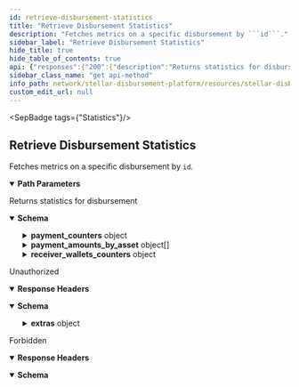 ```yaml
---
id: retrieve-disbursement-statistics
title: "Retrieve Disbursement Statistics"
description: "Fetches metrics on a specific disbursement by ```id```."
sidebar_label: "Retrieve Disbursement Statistics"
hide_title: true
hide_table_of_contents: true
api: {"responses":{"200":{"description":"Returns statistics for disbursement","content":{"application/json":{"schema":{"type":"object","properties":{"payment_counters":{"type":"object","properties":{"draft":{"type":"integer","format":"int64","example":1},"ready":{"type":"integer","format":"int64","example":2},"pending":{"type":"integer","format":"int64","example":3},"paused":{"type":"integer","format":"int64","example":1},"success":{"type":"integer","format":"int64","example":5},"failed":{"type":"integer","format":"int64","example":1},"total":{"type":"integer","format":"int64","example":14}}},"payment_amounts_by_asset":{"type":"array","items":{"type":"object","properties":{"asset_code":{"type":"string","example":"USDC"},"payment_amounts":{"type":"object","properties":{"draft":{"type":"string","example":"100.00"},"ready":{"type":"string","example":"200.00"},"pending":{"type":"string","example":"300.00"},"paused":{"type":"string","example":"100.00"},"success":{"type":"string","example":"500.00"},"failed":{"type":"string","example":"100.00"},"average":{"type":"string","example":"100.00"},"total":{"type":"string","example":"1400.00"}}}}}},"receiver_wallets_counters":{"type":"object","properties":{"draft":{"type":"integer","format":"int64","example":1},"ready":{"type":"integer","format":"int64","example":1},"registered":{"type":"integer","format":"int64","example":1},"flagged":{"type":"integer","format":"int64","example":1},"total":{"type":"integer","format":"int64","example":4}}},"total_receivers":{"type":"integer","description":"Total number of receivers","format":"int64","example":100}}}}}},"401":{"description":"Unauthorized","headers":{},"content":{"application/json":{"schema":{"type":"object","properties":{"error":{"type":"string"},"extras":{"type":"object","properties":{"status":{"type":"number"},"message":{"type":"string"}}}},"example":{"error":"Not authorized","extras":{"status":401,"message":"Not authorized"}}},"examples":{"response":{"value":{"error":"Not authorized","extras":{"status":401,"message":"Not authorized"}}}}}}},"403":{"description":"Forbidden","headers":{},"content":{"application/json":{"schema":{"type":"object","properties":{"error":{"type":"string"}},"example":{"error":"Forbidden"}},"examples":{"response":{"value":{"error":"Forbidden"}}}}}}},"operationId":"Retrieve Disbursement Statistics","description":"Fetches metrics on a specific disbursement by ```id```.","tags":["Statistics"],"parameters":[{"name":"id","in":"path","description":"ID of the `Disbursement`.","required":true,"schema":{"type":"string"}}],"security":[{"BearerAuth":[]}],"method":"get","path":"/statistics/disbursements/{id}","securitySchemes":{"BearerAuth":{"type":"apiKey","name":"Authorization","in":"header","description":"JWT used for authentication, signed with an ES256 private key."}},"info":{"title":"Stellar Disbursement Platform API","version":"","description":"The Stellar Disbursement Platform (SDP) is a tool built for organizations to make bulk payments to a group of recipients over the Stellar network. You can read more about using the SDP [here](https://developers.stellar.org/docs/category/use-the-stellar-disbursement-platform)."},"postman":{"name":"Retrieve Disbursement Statistics","description":{"content":"Fetches metrics on a specific disbursement by ```id```.","type":"text/plain"},"url":{"path":["statistics","disbursements",":id"],"host":["{{baseUrl}}"],"query":[],"variable":[{"disabled":false,"description":{"content":"(Required) ID of the `Disbursement`.","type":"text/plain"},"type":"any","value":"","key":"id"}]},"header":[{"key":"Accept","value":"application/json"}],"method":"GET","auth":{"type":"apikey","apikey":[{"type":"any","value":"Authorization","key":"key"},{"type":"any","value":"<API Key>","key":"value"},{"type":"any","value":"header","key":"in"}]}}}
sidebar_class_name: "get api-method"
info_path: network/stellar-disbursement-platform/resources/stellar-disbursement-platform-api
custom_edit_url: null
---
```



<SepBadge tags={"Statistics"}/>


## Retrieve Disbursement Statistics



Fetches metrics on a specific disbursement by ```id```.

<details style={{"marginBottom":"1rem"}} data-collapsed={false} open={true}><summary style={{}}><strong>Path Parameters</strong></summary><div><ul><ParamsItem className={"paramsItem"} param={{"name":"id","in":"path","description":"ID of the `Disbursement`.","required":true,"schema":{"type":"string"}}}></ParamsItem></ul></div></details><div><ApiTabs><TabItem label={"200"} value={"200"}><div>

Returns statistics for disbursement

</div><div><MimeTabs schemaType={"response"}><TabItem label={"application/json"} value={"application/json"}><SchemaTabs><TabItem label={"Schema"} value={"Schema"}><details style={{}} data-collapsed={false} open={true}><summary style={{"textAlign":"left"}}><strong>Schema</strong></summary><div style={{"textAlign":"left","marginLeft":"1rem"}}></div><ul style={{"marginLeft":"1rem"}}><SchemaItem collapsible={true} className={"schemaItem"}><details style={{}}><summary style={{}}><strong>payment_counters</strong><span style={{"opacity":"0.6"}}> object</span></summary><div style={{"marginLeft":"1rem"}}><SchemaItem collapsible={false} name={"draft"} required={false} schemaName={"int64"} qualifierMessage={undefined} schema={{"type":"integer","format":"int64","example":1}}></SchemaItem><SchemaItem collapsible={false} name={"ready"} required={false} schemaName={"int64"} qualifierMessage={undefined} schema={{"type":"integer","format":"int64","example":2}}></SchemaItem><SchemaItem collapsible={false} name={"pending"} required={false} schemaName={"int64"} qualifierMessage={undefined} schema={{"type":"integer","format":"int64","example":3}}></SchemaItem><SchemaItem collapsible={false} name={"paused"} required={false} schemaName={"int64"} qualifierMessage={undefined} schema={{"type":"integer","format":"int64","example":1}}></SchemaItem><SchemaItem collapsible={false} name={"success"} required={false} schemaName={"int64"} qualifierMessage={undefined} schema={{"type":"integer","format":"int64","example":5}}></SchemaItem><SchemaItem collapsible={false} name={"failed"} required={false} schemaName={"int64"} qualifierMessage={undefined} schema={{"type":"integer","format":"int64","example":1}}></SchemaItem><SchemaItem collapsible={false} name={"total"} required={false} schemaName={"int64"} qualifierMessage={undefined} schema={{"type":"integer","format":"int64","example":14}}></SchemaItem></div></details></SchemaItem><SchemaItem collapsible={true} className={"schemaItem"}><details style={{}}><summary style={{}}><strong>payment_amounts_by_asset</strong><span style={{"opacity":"0.6"}}> object[]</span></summary><div style={{"marginLeft":"1rem"}}><li><div style={{"fontSize":"var(--ifm-code-font-size)","opacity":"0.6","marginLeft":"-.5rem","paddingBottom":".5rem"}}>Array [</div></li><SchemaItem collapsible={false} name={"asset_code"} required={false} schemaName={"string"} qualifierMessage={undefined} schema={{"type":"string","example":"USDC"}}></SchemaItem><SchemaItem collapsible={true} className={"schemaItem"}><details style={{}}><summary style={{}}><strong>payment_amounts</strong><span style={{"opacity":"0.6"}}> object</span></summary><div style={{"marginLeft":"1rem"}}><SchemaItem collapsible={false} name={"draft"} required={false} schemaName={"string"} qualifierMessage={undefined} schema={{"type":"string","example":"100.00"}}></SchemaItem><SchemaItem collapsible={false} name={"ready"} required={false} schemaName={"string"} qualifierMessage={undefined} schema={{"type":"string","example":"200.00"}}></SchemaItem><SchemaItem collapsible={false} name={"pending"} required={false} schemaName={"string"} qualifierMessage={undefined} schema={{"type":"string","example":"300.00"}}></SchemaItem><SchemaItem collapsible={false} name={"paused"} required={false} schemaName={"string"} qualifierMessage={undefined} schema={{"type":"string","example":"100.00"}}></SchemaItem><SchemaItem collapsible={false} name={"success"} required={false} schemaName={"string"} qualifierMessage={undefined} schema={{"type":"string","example":"500.00"}}></SchemaItem><SchemaItem collapsible={false} name={"failed"} required={false} schemaName={"string"} qualifierMessage={undefined} schema={{"type":"string","example":"100.00"}}></SchemaItem><SchemaItem collapsible={false} name={"average"} required={false} schemaName={"string"} qualifierMessage={undefined} schema={{"type":"string","example":"100.00"}}></SchemaItem><SchemaItem collapsible={false} name={"total"} required={false} schemaName={"string"} qualifierMessage={undefined} schema={{"type":"string","example":"1400.00"}}></SchemaItem></div></details></SchemaItem><li><div style={{"fontSize":"var(--ifm-code-font-size)","opacity":"0.6","marginLeft":"-.5rem"}}>]</div></li></div></details></SchemaItem><SchemaItem collapsible={true} className={"schemaItem"}><details style={{}}><summary style={{}}><strong>receiver_wallets_counters</strong><span style={{"opacity":"0.6"}}> object</span></summary><div style={{"marginLeft":"1rem"}}><SchemaItem collapsible={false} name={"draft"} required={false} schemaName={"int64"} qualifierMessage={undefined} schema={{"type":"integer","format":"int64","example":1}}></SchemaItem><SchemaItem collapsible={false} name={"ready"} required={false} schemaName={"int64"} qualifierMessage={undefined} schema={{"type":"integer","format":"int64","example":1}}></SchemaItem><SchemaItem collapsible={false} name={"registered"} required={false} schemaName={"int64"} qualifierMessage={undefined} schema={{"type":"integer","format":"int64","example":1}}></SchemaItem><SchemaItem collapsible={false} name={"flagged"} required={false} schemaName={"int64"} qualifierMessage={undefined} schema={{"type":"integer","format":"int64","example":1}}></SchemaItem><SchemaItem collapsible={false} name={"total"} required={false} schemaName={"int64"} qualifierMessage={undefined} schema={{"type":"integer","format":"int64","example":4}}></SchemaItem></div></details></SchemaItem><SchemaItem collapsible={false} name={"total_receivers"} required={false} schemaName={"int64"} qualifierMessage={undefined} schema={{"type":"integer","description":"Total number of receivers","format":"int64","example":100}}></SchemaItem></ul></details></TabItem><TabItem label={"Example (from schema)"} value={"Example (from schema)"}><ResponseSamples responseExample={"{\n  \"payment_counters\": {\n    \"draft\": 1,\n    \"ready\": 2,\n    \"pending\": 3,\n    \"paused\": 1,\n    \"success\": 5,\n    \"failed\": 1,\n    \"total\": 14\n  },\n  \"payment_amounts_by_asset\": [\n    {\n      \"asset_code\": \"USDC\",\n      \"payment_amounts\": {\n        \"draft\": \"100.00\",\n        \"ready\": \"200.00\",\n        \"pending\": \"300.00\",\n        \"paused\": \"100.00\",\n        \"success\": \"500.00\",\n        \"failed\": \"100.00\",\n        \"average\": \"100.00\",\n        \"total\": \"1400.00\"\n      }\n    }\n  ],\n  \"receiver_wallets_counters\": {\n    \"draft\": 1,\n    \"ready\": 1,\n    \"registered\": 1,\n    \"flagged\": 1,\n    \"total\": 4\n  },\n  \"total_receivers\": 100\n}"} language={"json"}></ResponseSamples></TabItem></SchemaTabs></TabItem></MimeTabs></div></TabItem><TabItem label={"401"} value={"401"}><div>

Unauthorized

</div><details style={{"textAlign":"left","marginBottom":"1rem"}} data-collaposed={true} open={false}><summary style={{}}><strong>Response Headers</strong></summary><ul style={{"marginLeft":"1rem"}}></ul></details><div><MimeTabs schemaType={"response"}><TabItem label={"application/json"} value={"application/json"}><SchemaTabs><TabItem label={"Schema"} value={"Schema"}><details style={{}} data-collapsed={false} open={true}><summary style={{"textAlign":"left"}}><strong>Schema</strong></summary><div style={{"textAlign":"left","marginLeft":"1rem"}}></div><ul style={{"marginLeft":"1rem"}}><SchemaItem collapsible={false} name={"error"} required={false} schemaName={"string"} qualifierMessage={undefined} schema={{"type":"string"}}></SchemaItem><SchemaItem collapsible={true} className={"schemaItem"}><details style={{}}><summary style={{}}><strong>extras</strong><span style={{"opacity":"0.6"}}> object</span></summary><div style={{"marginLeft":"1rem"}}><SchemaItem collapsible={false} name={"status"} required={false} schemaName={"number"} qualifierMessage={undefined} schema={{"type":"number"}}></SchemaItem><SchemaItem collapsible={false} name={"message"} required={false} schemaName={"string"} qualifierMessage={undefined} schema={{"type":"string"}}></SchemaItem></div></details></SchemaItem></ul></details></TabItem><TabItem label={"Example (from schema)"} value={"Example (from schema)"}><ResponseSamples responseExample={"{\n  \"error\": \"Not authorized\",\n  \"extras\": {\n    \"status\": 401,\n    \"message\": \"Not authorized\"\n  }\n}"} language={"json"}></ResponseSamples></TabItem><TabItem label={"response"} value={"response"}><ResponseSamples responseExample={"{\n  \"error\": \"Not authorized\",\n  \"extras\": {\n    \"status\": 401,\n    \"message\": \"Not authorized\"\n  }\n}"} language={"json"}></ResponseSamples></TabItem></SchemaTabs></TabItem></MimeTabs></div></TabItem><TabItem label={"403"} value={"403"}><div>

Forbidden

</div><details style={{"textAlign":"left","marginBottom":"1rem"}} data-collaposed={true} open={false}><summary style={{}}><strong>Response Headers</strong></summary><ul style={{"marginLeft":"1rem"}}></ul></details><div><MimeTabs schemaType={"response"}><TabItem label={"application/json"} value={"application/json"}><SchemaTabs><TabItem label={"Schema"} value={"Schema"}><details style={{}} data-collapsed={false} open={true}><summary style={{"textAlign":"left"}}><strong>Schema</strong></summary><div style={{"textAlign":"left","marginLeft":"1rem"}}></div><ul style={{"marginLeft":"1rem"}}><SchemaItem collapsible={false} name={"error"} required={false} schemaName={"string"} qualifierMessage={undefined} schema={{"type":"string"}}></SchemaItem></ul></details></TabItem><TabItem label={"Example (from schema)"} value={"Example (from schema)"}><ResponseSamples responseExample={"{\n  \"error\": \"Forbidden\"\n}"} language={"json"}></ResponseSamples></TabItem><TabItem label={"response"} value={"response"}><ResponseSamples responseExample={"{\n  \"error\": \"Forbidden\"\n}"} language={"json"}></ResponseSamples></TabItem></SchemaTabs></TabItem></MimeTabs></div></TabItem></ApiTabs></div>
